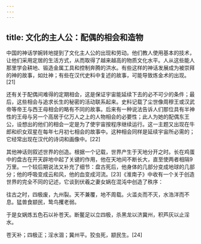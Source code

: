 ```yaml
---
---
---
```

title: 文化的主人公：配偶的相会和造物
---



中国的神话学婉转地提到了文化主人公的出现和劳动。他们教人使用基本的技术，让他们采用定居的生活方式，从而取得了越来越高的物质文化水平。人从这些能人那里学会耕地、锻造金属工具和控制奔腾的洪水。有些这样的神话发展成为被崇拜的神的故事，如灶神；有些在汉代史料中复述的故事，可能导致炼金术的出现。[21]

还有关于配偶间难得的定期相会，这是保证宇宙能延续下去的必不可少的条件；最后，这些相会与追求长生的秘密的活动联系起来。史料记载了尘世像周穆王或汉武帝等帝王与西王母相会的略有不同的故事。后来有一种说法告诉人们那位具有半神性的王母与另一个高居于亿万人之上的人物相会的必要性；此人为她的配偶东王公，设想出的他们的相会一定是为了使宇宙按程序继续运行。这一主题又出现在牛郎和织女双星在每年七月初七相会的故事中。这种相会同样是延续宇宙所必需的；它经常出现在汉代的诗词和画像中。[22]

其他神话则叙述世界的创造。根据一个记载，世界产生于天地分开之时。长在鸡蛋中的盘古在开天辟地中起了关键的作用，他在天地间不断长大，直至使两者相隔9万里。一个较后期说法又补充了细节：盘古死后，他身体的几部分变成地球的几部分；他的呼吸变成云和风，他的血变成河流。[23]《淮南子》中收有一个关于创造世界的完全不同的记述，它谈到伏羲之妻女娲在混沌中创造了秩序：

往古之时，四极废，九州裂。天不兼覆，地不周载。火滥炎而不灭，水浩洋而不息。猛兽食颛民，鸷鸟攫老弱。



于是女娲炼五色石以补苍天。断鳌足以立四极，杀黑龙以济冀州，积芦灰以止淫水。



苍天补；四极正；淫水涸；冀州平。狡虫死，颛民生。[24]